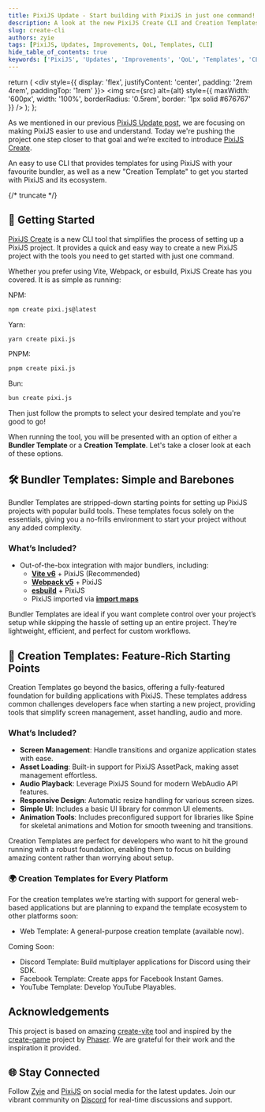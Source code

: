 ```yaml
---
title: PixiJS Update - Start building with PixiJS in just one command! 🚀
description: A look at the new PixiJS Create CLI and Creation Templates for easier project setup.
slug: create-cli
authors: zyie
tags: [PixiJS, Updates, Improvements, QoL, Templates, CLI]
hide_table_of_contents: true
keywords: ['PixiJS', 'Updates', 'Improvements', 'QoL', 'Templates', 'CLI']
---
```

  return (
    <div style={{ display: 'flex', justifyContent: 'center', padding: '2rem 4rem', paddingTop: '1rem' }}>
      <img src={src} alt={alt} style={{ maxWidth: '600px', width: '100%', borderRadius: '0.5rem', border: '1px solid #676767' }} />
    </div>
  );
};

As we mentioned in our previous [PixiJS Update post](/blog/better-docs-v8), we are focusing on making PixiJS easier to use and understand.
Today we're pushing the project one step closer to that goal and we’re excited to introduce [PixiJS Create](https://github.com/pixijs/create-pixi).

An easy to use CLI that provides templates for using PixiJS with your favourite bundler, as well as a new "Creation Template" to get you started with PixiJS and its ecosystem.

<Gif src="https://pixijs.io/create-pixi/img/demo.gif" alt="PixiJS Create CLI" />

{/* truncate */}

## 🚀 Getting Started

[PixiJS Create](https://github.com/pixijs/create-pixi) is a new CLI tool that simplifies the process of setting up a PixiJS project. It provides a quick and easy way to create a new PixiJS project
with the tools you need to get started with just one command.

Whether you prefer using Vite, Webpack, or esbuild, PixiJS Create has you covered.
It is as simple as running:

NPM:

```bash
npm create pixi.js@latest
```

Yarn:

```bash
yarn create pixi.js
```

PNPM:

```bash
pnpm create pixi.js
```

Bun:

```bash
bun create pixi.js
```

Then just follow the prompts to select your desired template and you're good to go!

When running the tool, you will be presented with an option of either a **Bundler Template** or a **Creation Template**. Let's take a closer look at each of these options.

## 🛠️ Bundler Templates: Simple and Barebones
Bundler Templates are stripped-down starting points for setting up PixiJS projects with popular build tools. These templates focus solely on the essentials,
giving you a no-frills environment to start your project without any added complexity.

### What’s Included?
- Out-of-the-box integration with major bundlers, including:
    - **[Vite v6](https://vite.dev)** + PixiJS (Recommended)
    - **[Webpack v5](https://webpack.js.org/)** + PixiJS
    - **[esbuild](https://esbuild.github.io/)** + PixiJS
    - PixiJS imported via **[import maps](https://developer.mozilla.org/en-US/docs/Web/HTML/Element/script/type/importmap)**

Bundler Templates are ideal if you want complete control over your project’s setup while skipping the hassle of setting up an entire project.
They’re lightweight, efficient, and perfect for custom workflows.


## 🎨 Creation Templates: Feature-Rich Starting Points
Creation Templates go beyond the basics, offering a fully-featured foundation for building applications with PixiJS. These templates address common challenges
developers face when starting a new project, providing tools that simplify screen management, asset handling, audio and more.

### What’s Included?
- **Screen Management**: Handle transitions and organize application states with ease.
- **Asset Loading**: Built-in support for PixiJS AssetPack, making asset management effortless.
- **Audio Playback**: Leverage PixiJS Sound for modern WebAudio API features.
- **Responsive Design**: Automatic resize handling for various screen sizes.
- **Simple UI**: Includes a basic UI library for common UI elements.
- **Animation Tools**: Includes preconfigured support for libraries like Spine for skeletal animations and Motion for smooth tweening and transitions.

Creation Templates are perfect for developers who want to hit the ground running with a robust foundation, enabling them to focus on building amazing content rather
than worrying about setup.

### 🌍 Creation Templates for Every Platform
For the creation templates we’re starting with support for general web-based applications but are planning to expand the template ecosystem to other platforms soon:

- Web Template: A general-purpose creation template (available now).

Coming Soon:

- Discord Template: Build multiplayer applications for Discord using their SDK.
- Facebook Template: Create apps for Facebook Instant Games.
- YouTube Template: Develop YouTube Playables.

## Acknowledgements

This project is based on amazing [create-vite](https://github.com/vitejs/vite/tree/main/packages/create-vite) tool and inspired by the [create-game](https://github.com/phaserjs/create-game) project by [Phaser](https://phaser.io/).
We are grateful for their work and the inspiration it provided.

## 🌐 Stay Connected

Follow [Zyie](https://bsky.app/profile/zyie.bsky.social) and [PixiJS](https://bsky.app/profile/pixijs.com) on social media for the latest updates. Join our vibrant
community on [Discord](https://discord.gg/nrnDP9wtyX) for real-time discussions and support.

